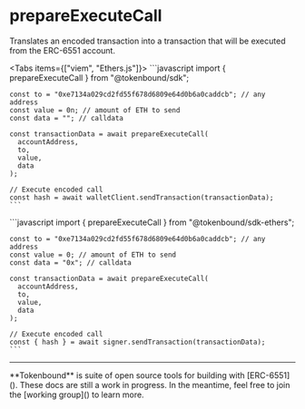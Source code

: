 
# prepareExecuteCall

Translates an encoded transaction into a transaction that will be executed from the ERC-6551 account.

<Tabs items={["viem", "Ethers.js"]}>
  <Tab>
    ```javascript
    import { prepareExecuteCall } from "@tokenbound/sdk";

    const to = "0xe7134a029cd2fd55f678d6809e64d0b6a0caddcb"; // any address
    const value = 0n; // amount of ETH to send
    const data = ""; // calldata

    const transactionData = await prepareExecuteCall(
      accountAddress,
      to,
      value,
      data
    );

    // Execute encoded call
    const hash = await walletClient.sendTransaction(transactionData);
    ```
  </Tab>
  <Tab>
    ```javascript
    import { prepareExecuteCall } from "@tokenbound/sdk-ethers";

    const to = "0xe7134a029cd2fd55f678d6809e64d0b6a0caddcb"; // any address
    const value = 0; // amount of ETH to send
    const data = "0x"; // calldata

    const transactionData = await prepareExecuteCall(
      accountAddress,
      to,
      value,
      data
    );

    // Execute encoded call
    const { hash } = await signer.sendTransaction(transactionData);
    ```
  </Tab>
</Tabs>

---

<Callout emoji="✍🏽">
  **Tokenbound** is suite of open source tools for building with [ERC-6551](). These docs are still a work in progress. In the meantime, feel free to join the [working group]() to learn more.
</Callout>
